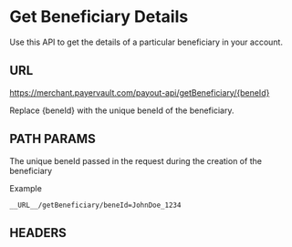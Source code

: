 # Get Beneficiary Details
Use this API to get the details of a particular beneficiary in your account.

## URL

<GETBadge/>   https://merchant.payervault.com/payout-api/getBeneficiary/{beneId}

Replace &#123;beneId&#125; with the unique beneId of the beneficiary.

## PATH PARAMS

<BodyParams feild="beneId" type="string" isRequired={true}/>

The unique beneId passed in the request during the creation of the beneficiary

Example
```
__URL__/getBeneficiary/beneId=JohnDoe_1234
```

## HEADERS

<IdAndSecTable/>